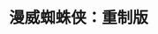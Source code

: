 ---
title: '漫威蜘蛛侠：重制版'
coverImage: 'https://shared.akamai.steamstatic.com/store_item_assets/steam/apps/1817070/header.jpg'
publishDate: '2022-08-12'
tags: ['开放世界', '超级英雄']
screenshots: [
  "https://shared.akamai.steamstatic.com/store_item_assets/steam/apps/1817070/ss_dfe778bf6d66e952e4acd4e1f926f7615b609ddf.jpg",
  "https://shared.akamai.steamstatic.com/store_item_assets/steam/apps/1817070/ss_427677cf78195df94702f0a963cd9eaeb9d8935a.jpg"
]
video: "https://video.akamai.steamstatic.com/store_trailers/256900369/movie480_vp9.webm"
comments: [
  {
    user: '小黑盒-盒娘后援会',
    avatar: 'https://avatars.akamai.steamstatic.com/179a4a4f43196ba7fa34262b5e1fc39cfb6e7757_full.jpg',
    common: '作为知名漫威人物蜘蛛侠的漫改动作游戏，本作水平中规中矩，但游戏的画面相比起早期的蜘蛛侠游戏要好上太多，尤其是攀附在大楼顶部，遥望远处夕阳洒落在这座城市的金色余晖时，令人惬意不已。剧情上相对来说节奏尚可，与反派的战斗可圈可点，不过战斗方面依旧是学自蝙蝠侠的freeflow，虽然有所改良，地图上的收集和支线却有灌水之嫌。但不管怎么说，能够在高清的纽约皇后区上自由地荡秋千实在是一件令人沉醉不已的事情。'
  },
  {
    user: '中国鉴赏家同好会',
    avatar: 'https://avatars.cloudflare.steamstatic.com/21b475cabb6083a2f76380f87233a543fab2d1a6_full.jpg',
    common: '可以说，这是最好的超级英雄IP改编游戏之一。《漫威蜘蛛侠：重制版》很巧妙地用漫威式风趣幽默的流行文化大杂烩填充了开放世界，用轻盈迅捷的蛛丝动作设计突出了蜘蛛侠的超英特色，让一切设计服务于演出，一切演出服务于人物，在重制版强大的表现力加持下，给了所有人一个真正成为蜘蛛侠的机会。我们为什么如此喜欢蜘蛛侠？因为他“既不是家缠万贯的花花公子，也不是从其他星球来的外星人”，我们可以在他身上“看到我们自己”。'
  }
]
downloads:
  - source: "Byruthub"
    sourceIcon: "https://t0.gstatic.cn/faviconV2?client=SOCIAL&type=FAVICON&fallback_opts=TYPE,SIZE,URL&url=https://byruthub.org&size=20"
    links:
      - type: "磁力链接"
        url: "https://byrutgame.org/index.php?do=download&id=127985"
  - source: "Fitgirl-Repacks"
    sourceIcon: "https://t0.gstatic.cn/faviconV2?client=SOCIAL&type=FAVICON&fallback_opts=TYPE,SIZE,URL&url=https://fitgirl-repacks.site&size=20"
    links:
      - type: "磁力链接"
        url: "magnet:?xt=urn:btih:734A16BFC8B94DB65375C577A9CD7B48BE5232A6&dn=Marvel%26rsquo%3Bs+Spider-Man+Remastered+%28v1.812.1.0+%2B+DLC+%2B+SSE+Fix%2C+MULTi21%29+%5BFitGirl+Repack%2C+Selective+Download+-+from+37.6+GB%5D&tr=udp%3A%2F%2Fopentor.org%3A2710&tr=udp%3A%2F%2Ftracker.opentrackr.org%3A1337%2Fannounce&tr=http%3A%2F%2Ftracker.dler.org%3A6969%2Fannounce&tr=udp%3A%2F%2Fexodus.desync.com%3A6969%2Fannounce&tr=udp%3A%2F%2Fipv4.tracker.harry.lu%3A80%2Fannounce&tr=udp%3A%2F%2Fopen.stealth.si%3A80%2Fannounce&tr=udp%3A%2F%2Fretracker.lanta-net.ru%3A2710%2Fannounce&tr=udp%3A%2F%2Ftracker.cyberia.is%3A6969%2Fannounce&tr=udp%3A%2F%2Ftracker.moeking.me%3A6969%2Fannounce&tr=udp%3A%2F%2Ftracker.tiny-vps.com%3A6969%2Fannounce&tr=udp%3A%2F%2Ftracker.torrent.eu.org%3A451%2Fannounce&tr=udp%3A%2F%2Fopentor.net%3A6969&tr=udp%3A%2F%2Ftracker.openbittorrent.com%3A80%2Fannounce&tr=udp%3A%2F%2Fexodus.desync.com%3A6969%2Fannounce&tr=udp%3A%2F%2Ftracker.opentrackr.org%3A1337%2Fannounce&tr=http%3A%2F%2Ftracker.openbittorrent.com%3A80%2Fannounce&tr=udp%3A%2F%2Fopentracker.i2p.rocks%3A6969%2Fannounce&tr=udp%3A%2F%2Ftracker.internetwarriors.net%3A1337%2Fannounce&tr=udp%3A%2F%2Ftracker.leechers-paradise.org%3A6969%2Fannounce&tr=udp%3A%2F%2Fcoppersurfer.tk%3A6969%2Fannounce&tr=udp%3A%2F%2Ftracker.zer0day.to%3A1337%2Fannounce"
  - source: "Switch520"
    sourceIcon: "https://t0.gstatic.cn/faviconV2?client=SOCIAL&type=FAVICON&fallback_opts=TYPE,SIZE,URL&url=https://www.gamer520.com&size=20"
    links:
      - type: "百度网盘"
        url: "https://pan.baidu.com/s/1aovJfBz548zwrdxjj0sT_g"
        password: "4saa"
  - source: "小叽资源"
    sourceIcon: "https://t0.gstatic.cn/faviconV2?client=SOCIAL&type=FAVICON&fallback_opts=TYPE,SIZE,URL&url=https://steamzg.com&size=20"
    links:
      - type: "百度网盘"
        url: "https://pan.baidu.com/s/17XuDy5RpRjAmqZB8EBtY2g?pwd=6666"
      - type: "123云盘"
        url: "https://www.123pan.com/s/xXo9-n6L5v.html"
        password: "ieav"
      - type: "阿里云盘"
        url: "https://www.alipan.com/s/FRMmn29vy2p"
        password: "6666"
  - source: "KOYSO"
    sourceIcon: "https://t0.gstatic.cn/faviconV2?client=SOCIAL&type=FAVICON&fallback_opts=TYPE,SIZE,URL&url=https://koyso.com&size=20"
    links:
      - type: "下载链接"
        url: "https://koyso.com/download/36"
---